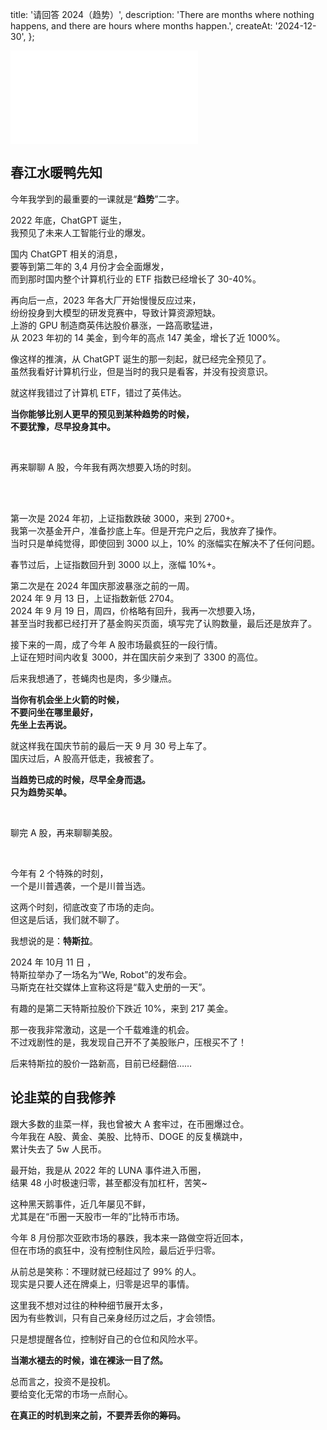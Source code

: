   title: '请回答 2024（趋势）',
  description:
    'There are months where nothing happens, and there are hours where months happen.',
  createAt: '2024-12-30',
};

<iframe
  src="//player.bilibili.com/player.html?isOutside=true&aid=113735716832706&bvid=BV1tW68YgEQx&cid=27593739861&p=1"
  scrolling="no"
  border="0"
  frameBorder="no"
  framespacing="0"
  allowFullScreen
  style={{
    width: '100%',
    aspectRatio: 16 / 9,
  }}
></iframe>

## 春江水暖鸭先知

今年我学到的最重要的一课就是“**趋势**”二字。

2022 年底，ChatGPT 诞生，\
我预见了未来人工智能行业的爆发。


<BaseImage src={chatgpt.src} alt="2022年12月1日 ChatGPT 发布" />

国内 ChatGPT 相关的消息，\
要等到第二年的 3,4 月份才会全面爆发，\
而到那时国内整个计算机行业的 ETF 指数已经增长了 30-40%。

再向后一点，2023 年各大厂开始慢慢反应过来，\
纷纷投身到大模型的研发竞赛中，导致计算资源短缺。\
上游的 GPU 制造商英伟达股价暴涨，一路高歌猛进，\
从 2023 年初的 14 美金，到今年的高点 147 美金，增长了近 1000%。

像这样的推演，从 ChatGPT 诞生的那一刻起，就已经完全预见了。\
虽然我看好计算机行业，但是当时的我只是看客，并没有投资意识。

就这样我错过了计算机 ETF，错过了英伟达。

**当你能够比别人更早的预见到某种趋势的时候， \
不要犹豫，尽早投身其中。**

<br />

再来聊聊 A 股，今年我有两次想要入场的时刻。

<br />


<WrappedImage src={A.src} maxWidth="240px" />

<br />

第一次是 2024 年初，上证指数跌破 3000，来到 2700+。\
我第一次基金开户，准备抄底上车。但是开完户之后，我放弃了操作。\
当时只是单纯觉得，即使回到 3000 以上，10% 的涨幅实在解决不了任何问题。

春节过后，上证指数回升到 3000 以上，涨幅 10%+。

第二次是在 2024 年国庆那波暴涨之前的一周。\
2024 年 9 月 13 日，上证指数新低 2704。\
2024 年 9 月 19 日，周四，价格略有回升，我再一次想要入场，\
甚至当时我都已经打开了基金购买页面，填写完了认购数量，最后还是放弃了。


<BaseImage src={a1.src} alt="市场沸腾了" />

接下来的一周，成了今年 A 股市场最疯狂的一段行情。\
上证在短时间内收复 3000，并在国庆前夕来到了 3300 的高位。

后来我想通了，苍蝇肉也是肉，多少赚点。

**当你有机会坐上火箭的时候，\
不要问坐在哪里最好，\
先坐上去再说。**

就这样我在国庆节前的最后一天 9 月 30 号上车了。\
国庆过后，A 股高开低走，我被套了。

**当趋势已成的时候，尽早全身而退。\
只为趋势买单。**

<br />

聊完 A 股，再来聊聊美股。

<br />


<BaseImage src={trump.src} alt="特朗普遇袭" />

今年有 2 个特殊的时刻，\
一个是川普遇袭，一个是川普当选。

这两个时刻，彻底改变了市场的走向。\
但这是后话，我们就不聊了。

我想说的是：**特斯拉**。

2024 年 10月 11 日 ，\
特斯拉举办了一场名为“We, Robot”的发布会。\
马斯克在社交媒体上宣称这将是“载入史册的一天”。


<BaseImage src={tesla.src} />

有趣的是第二天特斯拉股价下跌近 10%，来到 217 美金。


<BaseImage src={we.src} alt="Whatever，我准备 All IN 特斯拉。" />

那一夜我非常激动，这是一个千载难逢的机会。\
不过戏剧性的是，我发现自己开不了美股账户，压根买不了！

后来特斯拉的股价一路新高，目前已经翻倍……

## 论韭菜的自我修养

跟大多数的韭菜一样，我也曾被大 A 套牢过，在币圈爆过仓。\
今年我在 A股、黄金、美股、比特币、DOGE 的反复横跳中，\
累计失去了 5w 人民币。

最开始，我是从 2022 年的 LUNA 事件进入币圈，\
结果 48 小时极速归零，甚至都没有加杠杆，苦笑~

这种黑天鹅事件，近几年屡见不鲜，\
尤其是在“币圈一天股市一年的”比特币市场。

今年 8 月份那次亚欧市场的暴跌，我本来一路做空将近回本，\
但在市场的疯狂中，没有控制住风险，最后近乎归零。

从前总是笑称：不理财就已经超过了 99% 的人。\
现实是只要人还在牌桌上，归零是迟早的事情。

这里我不想对过往的种种细节展开太多，\
因为有些教训，只有自己亲身经历过之后，才会领悟。

只是想提醒各位，控制好自己的仓位和风险水平。

**当潮水褪去的时候，谁在裸泳一目了然。**

总而言之，投资不是投机。\
要给变化无常的市场一点耐心。

**在真正的时机到来之前，不要弄丢你的筹码。**

<br />


<WrappedImage src={jiucai.src} maxWidth="300px" alt="一名合格的韭菜和赌徒呵~" />
